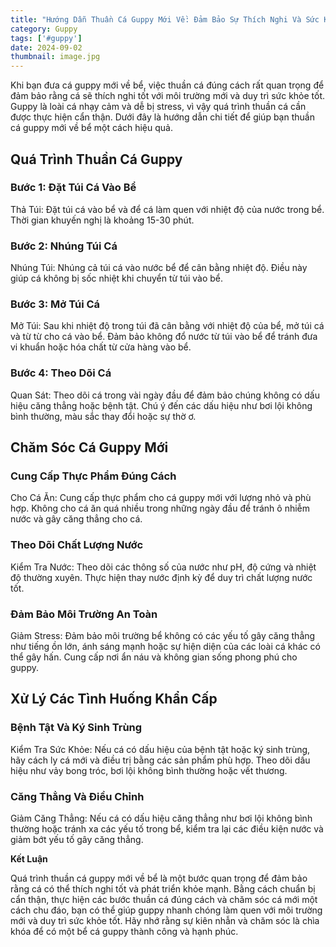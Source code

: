 ---
title: "Hướng Dẫn Thuần Cá Guppy Mới Về: Đảm Bảo Sự Thích Nghi Và Sức Khỏe Tốt Nhất"
category: Guppy
tags: ['#guppy']
date: 2024-09-02
thumbnail: image.jpg
---

Khi bạn đưa cá guppy mới về bể, việc thuần cá đúng cách rất quan trọng để đảm bảo rằng cá sẽ thích 
nghi tốt với môi trường mới và duy trì sức khỏe tốt. Guppy là loài cá nhạy cảm và dễ bị stress, vì 
vậy quá trình thuần cá cần được thực hiện cẩn thận. Dưới đây là hướng dẫn chi tiết để giúp bạn thuần
cá guppy mới về bể một cách hiệu quả.

## Quá Trình Thuần Cá Guppy

### Bước 1: Đặt Túi Cá Vào Bể

Thả Túi: Đặt túi cá vào bể và để cá làm quen với nhiệt độ của nước trong bể. Thời gian khuyến nghị 
là khoảng 15-30 phút.

### Bước 2: Nhúng Túi Cá

Nhúng Túi: Nhúng cả túi cá vào nước bể để cân bằng nhiệt độ. Điều này giúp cá không bị sốc nhiệt
khi chuyển từ túi vào bể.

### Bước 3: Mở Túi Cá

Mở Túi: Sau khi nhiệt độ trong túi đã cân bằng với nhiệt độ của bể, mở túi cá và từ từ cho cá 
vào bể. Đảm bảo không đổ nước từ túi vào bể để tránh đưa vi khuẩn hoặc hóa chất từ cửa hàng vào bể.

### Bước 4: Theo Dõi Cá

Quan Sát: Theo dõi cá trong vài ngày đầu để đảm bảo chúng không có dấu hiệu căng thẳng hoặc
bệnh tật. Chú ý đến các dấu hiệu như bơi lội không bình thường, màu sắc thay đổi hoặc sự thờ ơ.

## Chăm Sóc Cá Guppy Mới

### Cung Cấp Thực Phẩm Đúng Cách

Cho Cá Ăn: Cung cấp thực phẩm cho cá guppy mới với lượng nhỏ và phù hợp. Không cho cá ăn quá 
nhiều trong những ngày đầu để tránh ô nhiễm nước và gây căng thẳng cho cá.

### Theo Dõi Chất Lượng Nước

Kiểm Tra Nước: Theo dõi các thông số của nước như pH, độ cứng và nhiệt độ thường xuyên. Thực 
hiện thay nước định kỳ để duy trì chất lượng nước tốt.

### Đảm Bảo Môi Trường An Toàn

Giảm Stress: Đảm bảo môi trường bể không có các yếu tố gây căng thẳng như tiếng ồn lớn, ánh 
sáng mạnh hoặc sự hiện diện của các loài cá khác có thể gây hấn. Cung cấp nơi ẩn náu và không 
gian sống phong phú cho guppy.

## Xử Lý Các Tình Huống Khẩn Cấp

### Bệnh Tật Và Ký Sinh Trùng

Kiểm Tra Sức Khỏe: Nếu cá có dấu hiệu của bệnh tật hoặc ký sinh trùng, hãy cách ly cá mới và 
điều trị bằng các sản phẩm phù hợp. Theo dõi dấu hiệu như vảy bong tróc, bơi lội không bình 
thường hoặc vết thương.

### Căng Thẳng Và Điều Chỉnh

Giảm Căng Thẳng: Nếu cá có dấu hiệu căng thẳng như bơi lội không bình thường hoặc tránh xa các 
yếu tố trong bể, kiểm tra lại các điều kiện nước và giảm bớt yếu tố gây căng thẳng.

**Kết Luận**

Quá trình thuần cá guppy mới về bể là một bước quan trọng để đảm bảo rằng cá có thể thích nghi 
tốt và phát triển khỏe mạnh. Bằng cách chuẩn bị cẩn thận, thực hiện các bước thuần cá đúng cách 
và chăm sóc cá mới một cách chu đáo, bạn có thể giúp guppy nhanh chóng làm quen với môi trường 
mới và duy trì sức khỏe tốt. Hãy nhớ rằng sự kiên nhẫn và chăm sóc là chìa khóa để có một bể cá 
guppy thành công và hạnh phúc.

